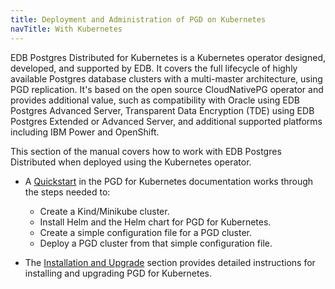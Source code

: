 ```yaml
---
title: Deployment and Administration of PGD on Kubernetes
navTitle: With Kubernetes
---
```


EDB Postgres Distributed for Kubernetes is a Kubernetes operator designed, developed, and supported by EDB. It covers the full lifecycle of highly available Postgres database clusters with a multi-master architecture, using PGD replication. It's based on the open source CloudNativePG operator and provides additional value, such as compatibility with Oracle using EDB Postgres Advanced Server, Transparent Data Encryption (TDE) using EDB Postgres Extended or Advanced Server, and additional supported platforms including IBM Power and OpenShift.

This section of the manual covers how to work with EDB Postgres Distributed when deployed using the Kubernetes operator. 

* A [Quickstart](/postgres_distributed_for_kubernetes/latest/quickstart) in the PGD for Kubernetes documentation works through the steps needed to:
  * Create a Kind/Minikube cluster.
  * Install Helm and the Helm chart for PGD for Kubernetes.
  * Create a simple configuration file for a PGD cluster.
  * Deploy a PGD cluster from that simple configuration file.


* The [Installation and Upgrade](/postgres_distributed_for_kubernetes/latest/installation_upgrade) section provides detailed instructions for installing and upgrading PGD for Kubernetes.

